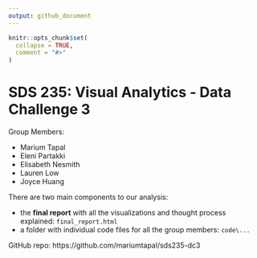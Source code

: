 ```yaml
---
output: github_document
---
```


<!-- README.md is generated from README.Rmd. Please edit that file -->

```r
knitr::opts_chunk$set(
  collapse = TRUE,
  comment = "#>"
)
```

# SDS 235: Visual Analytics - Data Challenge 3

Group Members:

- Marium Tapal
- Eleni Partakki
- Elisabeth Nesmith
- Lauren Low
- Joyce Huang

There are two main components to our analysis:

- the **final report** with all the visualizations and thought process explained: `final_report.html`
- a folder with individual code files for all the group members: `code\...`

GitHub repo: https://github.com/mariumtapal/sds235-dc3

